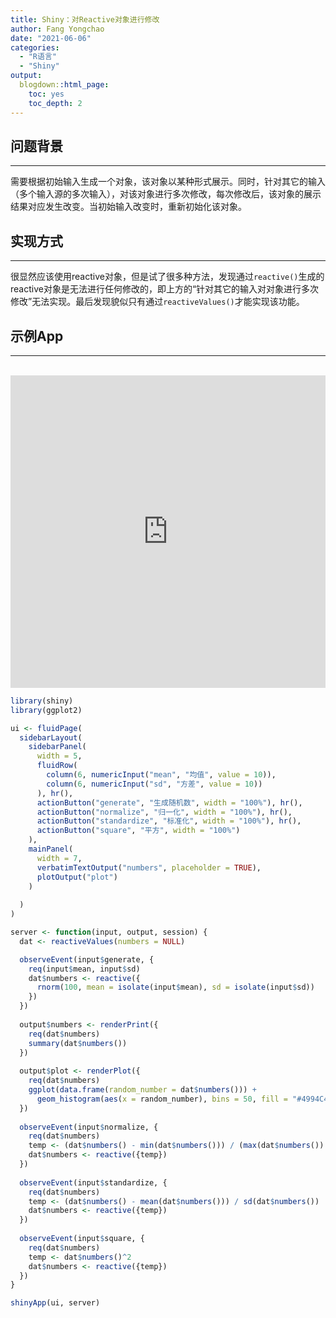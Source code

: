 ```yaml
---
title: Shiny：对Reactive对象进行修改
author: Fang Yongchao
date: "2021-06-06"
categories:
  - "R语言"
  - "Shiny"
output:
  blogdown::html_page:
    toc: yes
    toc_depth: 2
---
```


## 问题背景

--------------------------

需要根据初始输入生成一个对象，该对象以某种形式展示。同时，针对其它的输入（多个输入源的多次输入），对该对象进行多次修改，每次修改后，该对象的展示结果对应发生改变。当初始输入改变时，重新初始化该对象。

## 实现方式

--------------------------

很显然应该使用reactive对象，但是试了很多种方法，发现通过`reactive()`生成的reactive对象是无法进行任何修改的，即上方的“针对其它的输入对对象进行多次修改”无法实现。最后发现貌似只有通过`reactiveValues()`才能实现该功能。

## 示例App

--------------------------
<br>
<iframe height="500" width="100%" frameborder="no" src="http://shiny.kendo.sc.cn/update_reactive_object"> </iframe>

```r
library(shiny)
library(ggplot2)

ui <- fluidPage(
  sidebarLayout(
    sidebarPanel(
      width = 5,
      fluidRow(
        column(6, numericInput("mean", "均值", value = 10)),
        column(6, numericInput("sd", "方差", value = 10))
      ), hr(),
      actionButton("generate", "生成随机数", width = "100%"), hr(),
      actionButton("normalize", "归一化", width = "100%"), hr(),
      actionButton("standardize", "标准化", width = "100%"), hr(),
      actionButton("square", "平方", width = "100%")
    ),
    mainPanel(
      width = 7,
      verbatimTextOutput("numbers", placeholder = TRUE),
      plotOutput("plot")
    )
    
  )
)

server <- function(input, output, session) {
  dat <- reactiveValues(numbers = NULL)

  observeEvent(input$generate, {
    req(input$mean, input$sd)
    dat$numbers <- reactive({
      rnorm(100, mean = isolate(input$mean), sd = isolate(input$sd))
    })
  })
  
  output$numbers <- renderPrint({
    req(dat$numbers)
    summary(dat$numbers())
  })
  
  output$plot <- renderPlot({
    req(dat$numbers)
    ggplot(data.frame(random_number = dat$numbers())) + 
      geom_histogram(aes(x = random_number), bins = 50, fill = "#4994C4")
  })
  
  observeEvent(input$normalize, {
    req(dat$numbers)
    temp <- (dat$numbers() - min(dat$numbers())) / (max(dat$numbers()) - min(dat$numbers()))
    dat$numbers <- reactive({temp})
  })
  
  observeEvent(input$standardize, {
    req(dat$numbers)
    temp <- (dat$numbers() - mean(dat$numbers())) / sd(dat$numbers())
    dat$numbers <- reactive({temp})
  })
  
  observeEvent(input$square, {
    req(dat$numbers)
    temp <- dat$numbers()^2
    dat$numbers <- reactive({temp})
  })
}

shinyApp(ui, server)
```
